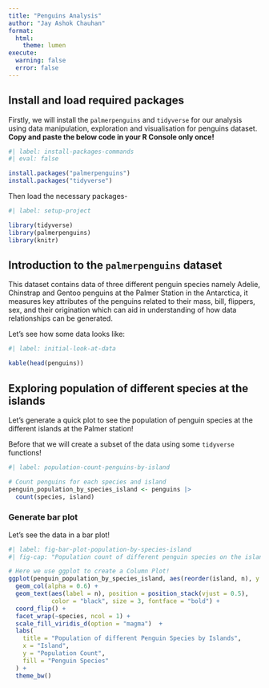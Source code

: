 ```yaml
---
title: "Penguins Analysis"
author: "Jay Ashok Chauhan"
format: 
  html:
    theme: lumen
execute: 
  warning: false
  error: false
---
```


## Install and load required packages

Firstly, we will install the `palmerpenguins` and `tidyverse` for our analysis using data manipulation, exploration and visualisation for penguins dataset. 
**Copy and paste the below code in your R Console only once!**

```r
#| label: install-packages-commands
#| eval: false

install.packages("palmerpenguins")
install.packages("tidyverse")
```

Then load the necessary packages-

```r
#| label: setup-project

library(tidyverse)
library(palmerpenguins)
library(knitr)
```

## Introduction to the `palmerpenguins` dataset

This dataset contains data of three different penguin species namely Adelie, Chinstrap and Gentoo penguins at the Palmer Station in the Antarctica, it measures key attributes of the penguins related to their mass, bill, flippers, sex, and their origination which can aid in understanding of how data relationships can be generated.

Let's see how some data looks like:

```r
#| label: initial-look-at-data

kable(head(penguins))
```

## Exploring population of different species at the islands

Let's generate a quick plot to see the population of penguin species at the different islands at the Palmer station! 

Before that we will create a subset of the data using some `tidyverse` functions!

```r
#| label: population-count-penguins-by-island

# Count penguins for each species and island
penguin_population_by_species_island <- penguins |>
  count(species, island)
```

### Generate bar plot

Let's see the data in a bar plot!

```r
#| label: fig-bar-plot-population-by-species-island
#| fig-cap: "Population count of different penguin species on the islands at the Palmer Station"

# Here we use ggplot to create a Column Plot!
ggplot(penguin_population_by_species_island, aes(reorder(island, n), y = n, fill = species)) +
  geom_col(alpha = 0.6) +
  geom_text(aes(label = n), position = position_stack(vjust = 0.5), 
            color = "black", size = 3, fontface = "bold") +
  coord_flip() +
  facet_wrap(~species, ncol = 1) +
  scale_fill_viridis_d(option = "magma")  +
  labs(
    title = "Population of different Penguin Species by Islands",
    x = "Island",
    y = "Population Count",
    fill = "Penguin Species"
  ) +
  theme_bw()
```